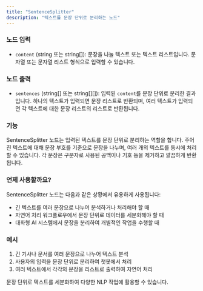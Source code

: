 ```yaml
---
title: "SentenceSplitter"
description: "텍스트를 문장 단위로 분리하는 노드"
---
```


### 노드 입력

- `content` (string 또는 string[]): 문장을 나눌 텍스트 또는 텍스트 리스트입니다. 문자열 또는 문자열 리스트 형식으로 입력할 수 있습니다.

### 노드 출력

- `sentences` (string[] 또는 string[][]): 입력된 `content`를 문장 단위로 분리한 결과입니다. 하나의 텍스트가 입력되면 문장 리스트로 반환되며, 여러 텍스트가 입력되면 각 텍스트에 대한 문장 리스트의 리스트로 반환됩니다.

### 기능

SentenceSplitter 노드는 입력된 텍스트를 문장 단위로 분리하는 역할을 합니다. 주어진 텍스트에 대해 문장 부호를 기준으로 문장을 나누며, 여러 개의 텍스트를 동시에 처리할 수 있습니다. 각 문장은 구분자로 사용된 공백이나 기호 등을 제거하고 깔끔하게 반환됩니다.

### 언제 사용할까요?

SentenceSplitter 노드는 다음과 같은 상황에서 유용하게 사용됩니다:

- 긴 텍스트를 여러 문장으로 나누어 분석하거나 처리해야 할 때
- 자연어 처리 워크플로우에서 문장 단위로 데이터를 세분화해야 할 때
- 대화형 AI 시스템에서 문장을 분리하여 개별적인 작업을 수행할 때

### 예시

1. 긴 기사나 문서를 여러 문장으로 나누어 텍스트 분석
2. 사용자의 입력을 문장 단위로 분리하여 챗봇에서 처리
3. 여러 텍스트에서 각각의 문장을 리스트로 출력하여 자연어 처리

<Info>
  문장 단위로 텍스트를 세분화하여 다양한 NLP 작업에 활용할 수 있습니다.
</Info>
